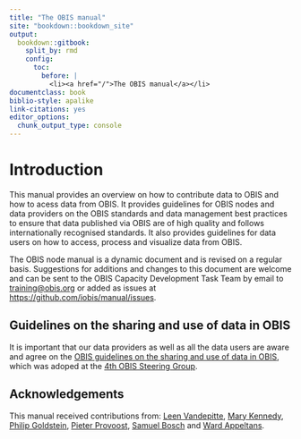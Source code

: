 ```yaml
--- 
title: "The OBIS manual"
site: "bookdown::bookdown_site"
output:
  bookdown::gitbook:
    split_by: rmd
    config:
      toc:
        before: |
          <li><a href="/">The OBIS manual</a></li>
documentclass: book
biblio-style: apalike
link-citations: yes
editor_options: 
  chunk_output_type: console
---
```


# Introduction

This manual provides an overview on how to contribute data to OBIS and how to acess data from OBIS. It provides guidelines for OBIS nodes and data providers on the OBIS standards and data management best practices to ensure that data published via OBIS are of high quality and follows internationally recognised standards. It also provides guidelines for data users on how to access, process and visualize data from OBIS.

The OBIS node manual is a dynamic document and is revised on a regular basis. Suggestions for additions and changes to this document are welcome and can be sent to the OBIS Capacity Development Task Team by email to [training@obis.org](mailto:training@iobis.org) or added as issues at <https://github.com/iobis/manual/issues>. 

## Guidelines on the sharing and use of data in OBIS

It is important that our data providers as well as all the data users are aware and agree on the [OBIS guidelines on the sharing and use of data in OBIS](policy.html), which was adoped at the [4th OBIS Steering Group](https://obis.org/about/sg-obis-4).

## Acknowledgements

This manual received contributions from: [Leen Vandepitte](https://www.oceanexpert.net/expert/12313), [Mary Kennedy](https://www.oceanexpert.net/expert/13557), [Philip Goldstein](https://www.oceanexpert.net/expert/18051), [Pieter Provoost](https://www.oceanexpert.net/expert/26192), [Samuel Bosch](https://www.oceanexpert.net/expert/26577) and [Ward Appeltans](https://www.oceanexpert.net/expert/11770). 
